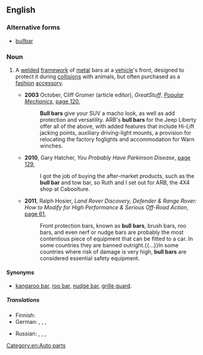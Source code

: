 ==English==

===Alternative forms===
* [[bullbar]]

===Noun===
{{en-noun|head=[[bull]] [[bar]]}}

# {{context|chiefly|Australia|NZ|lang=en}} A [[weld]]ed [[framework]] of [[metal]] bars at a [[vehicle]]'s front, designed to protect it during [[collision]]s with animals, but often purchased as a [[fashion]] [[accessory]].
#* '''2003''' October, Cliff Gromer (article editor), ''GreatStuff'', ''[[w:Popular Mechanics|Popular Mechanics]]'', [http://books.google.com.au/books?id=SNMDAAAAMBAJ&pg=PA120&dq=%22bull+bar%22|%22bull+bars%22+-intitle:%22bull%22+-inauthor:%22%22&hl=en&sa=X&ei=K-cST_iZAauciAfHu6xD&redir_esc=y#v=onepage&q=%22bull%20bar%22|%22bull%20bars%22%20-intitle%3A%22bull%22%20-inauthor%3A%22%22&f=false page 120],
#*: '''Bull bars''' give your SUV a macho look, as well as add protection and versatility. ARB's '''bull bars''' for the Jeep Liberty offer all of the above, with added features that include Hi-Lift jacking points, auxiliary driving-light mounts, a provision for relocating the factory foglights and accommodation for Warn winches.
#* '''2010''', Gary Hatcher, ''You Probably Have Parkinson Disease'', [http://books.google.com.au/books?id=CL8AmJZQquIC&pg=PA129&dq=%22bull+bar%22|%22bull+bars%22+-intitle:%22bull%22+-inauthor:%22%22&hl=en&sa=X&ei=mdgST8a-O-a5iQeMutBD&redir_esc=y#v=onepage&q=%22bull%20bar%22|%22bull%20bars%22%20-intitle%3A%22bull%22%20-inauthor%3A%22%22&f=false page 129],
#*: I got the job of buying the after-market products, such as the '''bull bar''' and tow bar, so Ruth and I set out for ARB, the 4X4 shop at Caboolture.
#* '''2011''', Ralph Hosier, ''Land Rover Discovery, Defender & Range Rover: How to Modify for High Performance & Serious Off-Road Action'', [http://books.google.com.au/books?id=XAq-tDcVnzgC&pg=PA61&dq=%22bull+bar%22|%22bull+bars%22+-intitle:%22bull%22+-inauthor:%22%22&hl=en&sa=X&ei=mdgST8a-O-a5iQeMutBD&redir_esc=y#v=onepage&q=%22bull%20bar%22|%22bull%20bars%22%20-intitle%3A%22bull%22%20-inauthor%3A%22%22&f=false page 61],
#*: Front protection bars, known as '''bull bars''', brush bars, roo bars, and even nerf or nudge bars are probably the most contentious piece of equipment that can be fitted to a car. In some countries they are banned outright.{{...}}In some countries where risk of damage is very high, '''bull bars''' are considered essential safety equipment.

====Synonyms====
* {{sense|protective framework at front of a vehicle}} [[kangaroo bar]], [[roo bar]], [[nudge bar]], [[grille guard]].

=====Translations=====
{{trans-top|a device fitted to the front of a vehicle}}
* Finnish: {{t|fi|karjapuskuri}}
* German: {{t+|de|Frontschutzbügel|m}}, {{t|de|Bullenfänger|m}}, {{t|de|Kuhfänger|m}}, {{t|de|Hirschfänger|m}}
{{trans-mid}}
* Russian: {{t+|ru|кенгуря́тник|m|sc=Cyrl}}, {{t+|ru|кенгури́н|m|sc=Cyrl}}, {{t|ru|кенгуру́шник|m|sc=Cyrl}}, {{t+|ru|бу́гель|m|sc=Cyrl}}
{{trans-bottom}}

[[Category:en:Auto parts]]